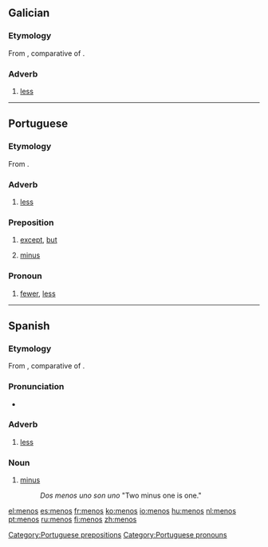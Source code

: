 ==Galician==

===Etymology===
From {{etyl|la|gl}} {{term|minus|lang=la}}, comparative of {{term|parum|lang=la}}.

===Adverb===
{{gl-adv}}

# [[less]]

----

==Portuguese==

===Etymology===
From {{etyl|la|pt}} {{term|minus|lang=la}}.

===Adverb===
{{pt-adv|-}}

# [[less]]

===Preposition===
{{infl|pt|preposition}}

# [[except]], [[but]]
# {{mathematics|lang=pt}} [[minus]]

===Pronoun===
{{infl|pt|preposition}}

# [[fewer]], [[less]]

[[Category:Portuguese prepositions]]
[[Category:Portuguese pronouns]]

----

==Spanish==

===Etymology===
From {{etyl|la|es}} {{term|minus|lang=la}}, comparative of {{term|parum|lang=la}}.

===Pronunciation===
* {{IPA|/ˈme.nos/|lang=es}}

===Adverb===
{{es-adv}}

# [[less]]

===Noun===
{{es-noun|m|p=menos}}

# [[minus]]
#: ''Dos menos uno son uno'' "Two minus one is one."

[[el:menos]]
[[es:menos]]
[[fr:menos]]
[[ko:menos]]
[[io:menos]]
[[hu:menos]]
[[nl:menos]]
[[pt:menos]]
[[ru:menos]]
[[fi:menos]]
[[zh:menos]]